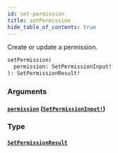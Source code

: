 ```yaml
---
id: set-permission
title: setPermission
hide_table_of_contents: true
---
```



Create or update a permission.

```graphql
setPermission(
  permission: SetPermissionInput!
): SetPermissionResult!
```


### Arguments

#### [`permission`](#) ([`SetPermissionInput!`](/schema/inputs/set-permission-input))




### Type

#### [`SetPermissionResult`](/schema/objects/set-permission-result)






